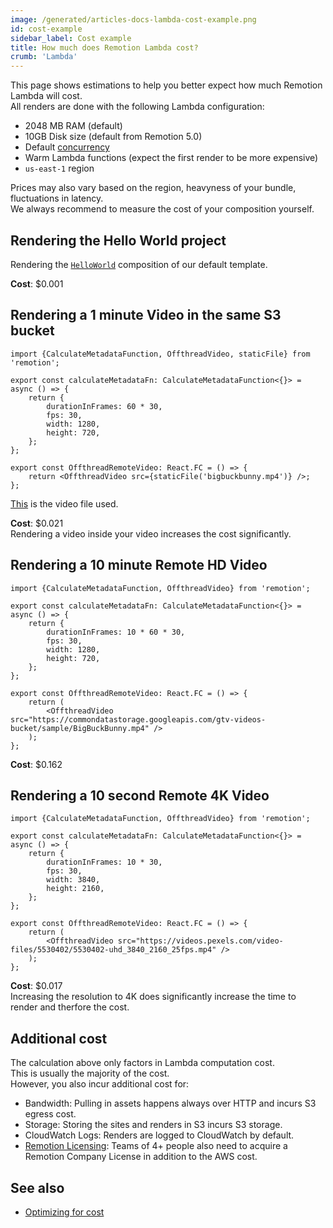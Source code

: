 ```yaml
---
image: /generated/articles-docs-lambda-cost-example.png
id: cost-example
sidebar_label: Cost example
title: How much does Remotion Lambda cost?
crumb: 'Lambda'
---
```


This page shows estimations to help you better expect how much Remotion Lambda will cost.  
All renders are done with the following Lambda configuration:

- 2048 MB RAM (default)
- 10GB Disk size (default from Remotion 5.0)
- Default [concurrency](/docs/lambda/concurrency)
- Warm Lambda functions (expect the first render to be more expensive)
- `us-east-1` region

Prices may also vary based on the region, heavyness of your bundle, fluctuations in latency.  
We always recommend to measure the cost of your composition yourself.

## Rendering the Hello World project

Rendering the [`HelloWorld`](https://github.com/remotion-dev/template-helloworld) composition of our default template.

**Cost**: $0.001

## Rendering a 1 minute Video in the same S3 bucket

```tsx twoslash title="OffthreadRemoteVideo.tsx"
import {CalculateMetadataFunction, OffthreadVideo, staticFile} from 'remotion';

export const calculateMetadataFn: CalculateMetadataFunction<{}> = async () => {
	return {
		durationInFrames: 60 * 30,
		fps: 30,
		width: 1280,
		height: 720,
	};
};

export const OffthreadRemoteVideo: React.FC = () => {
	return <OffthreadVideo src={staticFile('bigbuckbunny.mp4')} />;
};
```

[This](https://github.com/remotion-dev/remotion/blob/main/packages/example/public/bigbuckbunny.mp4) is the video file used.

**Cost**: $0.021  
Rendering a video inside your video increases the cost significantly.

## Rendering a 10 minute Remote HD Video

```tsx twoslash title="OffthreadRemoteVideo.tsx"
import {CalculateMetadataFunction, OffthreadVideo} from 'remotion';

export const calculateMetadataFn: CalculateMetadataFunction<{}> = async () => {
	return {
		durationInFrames: 10 * 60 * 30,
		fps: 30,
		width: 1280,
		height: 720,
	};
};

export const OffthreadRemoteVideo: React.FC = () => {
	return (
		<OffthreadVideo src="https://commondatastorage.googleapis.com/gtv-videos-bucket/sample/BigBuckBunny.mp4" />
	);
};
```

**Cost**: $0.162

## Rendering a 10 second Remote 4K Video

```tsx twoslash title="OffthreadRemoteVideo.tsx"
import {CalculateMetadataFunction, OffthreadVideo} from 'remotion';

export const calculateMetadataFn: CalculateMetadataFunction<{}> = async () => {
	return {
		durationInFrames: 10 * 30,
		fps: 30,
		width: 3840,
		height: 2160,
	};
};

export const OffthreadRemoteVideo: React.FC = () => {
	return (
		<OffthreadVideo src="https://videos.pexels.com/video-files/5530402/5530402-uhd_3840_2160_25fps.mp4" />
	);
};
```

**Cost**: $0.017  
Increasing the resolution to 4K does significantly increase the time to render and therfore the cost.

## Additional cost

The calculation above only factors in Lambda computation cost.  
This is usually the majority of the cost.  
However, you also incur additional cost for:

- Bandwidth: Pulling in assets happens always over HTTP and incurs S3 egress cost.
- Storage: Storing the sites and renders in S3 incurs S3 storage.
- CloudWatch Logs: Renders are logged to CloudWatch by default.
- [Remotion Licensing](https://remotion.pro/license): Teams of 4+ people also need to acquire a Remotion Company License in addition to the AWS cost.

## See also

- [Optimizing for cost](/docs/lambda/optimizing-cost)
